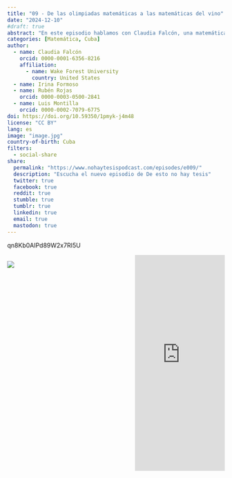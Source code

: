 ```yaml
---
title: "09 - De las olimpiadas matemáticas a las matemáticas del vino"
date: "2024-12-10"
#draft: true
abstract: "En este episodio hablamos con Claudia Falcón, una matemática cubana apasionada por la mecánica de fluidos. Compartió su experiencia venciendo el miedo a la investigación, su adaptación a nuevas culturas y su transición por diferentes campos gracias a las matemáticas. ¡Disfruten! qn8Kb0AIPd89W2x7RI5U "
categories: [Matemática, Cuba]
author: 
  - name: Claudia Falcón
    orcid: 0000-0001-6356-8216
    affiliation:
      - name: Wake Forest University
        country: United States
  - name: Irina Formoso
  - name: Rubén Rojas
    orcid: 0000-0003-0500-2841
  - name: Luis Montilla
    orcid: 0000-0002-7079-6775
doi: https://doi.org/10.59350/1pmyk-j4m48
license: "CC BY"
lang: es
image: "image.jpg"
country-of-birth: Cuba
filters:
  - social-share
share:
  permalink: "https://www.nohaytesispodcast.com/episodes/e009/"
  description: "Escucha el nuevo episodio de De esto no hay tesis"
  twitter: true
  facebook: true
  reddit: true
  stumble: true
  tumblr: true
  linkedin: true
  email: true
  mastodon: true
---
```

qn8Kb0AIPd89W2x7RI5U

:::::::::::::: {.columns}

::: {.column width="45%"}
![](image.jpg)
:::
::: {.column width="10%"}
:::
::: {.column width="45%"}
<iframe src="https://castbox.fm/app/castbox/player/id4697760/id760987399?v=8.22.11&autoplay=0&hide_list=1" frameborder="0" width="100%" height="500"></iframe>
:::
:::::::::::::: 
